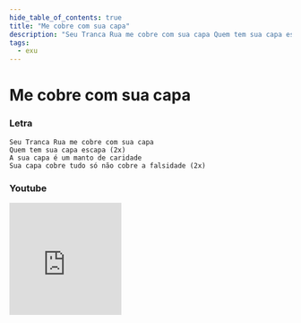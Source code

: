 ```yaml
---
hide_table_of_contents: true
title: "Me cobre com sua capa"
description: "Seu Tranca Rua me cobre com sua capa Quem tem sua capa escapa A sua capa é um manto de caridade Sua capa cobre tudo só não cobre a falsidade"
tags:
  - exu
---
```


# Me cobre com sua capa

### Letra

```text
Seu Tranca Rua me cobre com sua capa
Quem tem sua capa escapa (2x)
A sua capa é um manto de caridade
Sua capa cobre tudo só não cobre a falsidade (2x)
```

### Youtube

<iframe
  width="200"
  height="200"
  src="https://www.youtube.com/embed/Gy20oEz6bNg"
  title="YouTube video player"
  frameborder="0"
  allow="accelerometer; autoplay; clipboard-write; encrypted-media; gyroscope; picture-in-picture; web-share"
  referrerpolicy="strict-origin-when-cross-origin"
  allowfullscreen
></iframe>